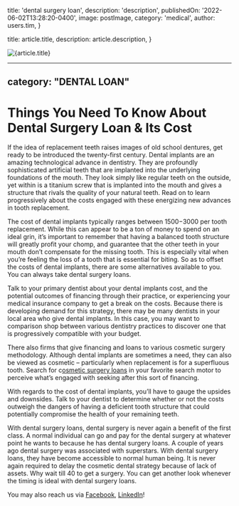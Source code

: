 
  title: 'dental surgery loan',
  description: 'description',
  publishedOn: '2022-06-02T13:28:20-0400',
  image: postImage,
  category: 'medical',
  author: users.tim,
}

  title: article.title,
  description: article.description,
}


<Image src={postImage} alt={article.title} />

---
category: "DENTAL LOAN"
---

# Things You Need To Know About Dental Surgery Loan & Its Cost

If the idea of replacement teeth raises images of old school dentures, get ready to be introduced the twenty-first century. Dental implants are an amazing technological advance in dentistry. They are profoundly sophisticated artificial teeth that are implanted into the underlying foundations of the mouth. They look simply like regular teeth on the outside, yet within is a titanium screw that is implanted into the mouth and gives a structure that rivals the quality of your natural teeth. Read on to learn progressively about the costs engaged with these energizing new advances in tooth replacement.

The cost of dental implants typically ranges between $1500-$3000 per tooth replacement. While this can appear to be a ton of money to spend on an ideal grin, it’s important to remember that having a balanced tooth structure will greatly profit your chomp, and guarantee that the other teeth in your mouth don’t compensate for the missing tooth. This is especially vital when you’re feeling the loss of a tooth that is essential for biting. So as to offset the costs of dental implants, there are some alternatives available to you. You can always take dental surgery loans.

Talk to your primary dentist about your dental implants cost, and the potential outcomes of financing through their practice, or experiencing your medical insurance company to get a break on the costs. Because there is developing demand for this strategy, there may be many dentists in your local area who give dental implants. In this case, you may want to comparison shop between various dentistry practices to discover one that is progressively compatible with your budget.

There also firms that give financing and loans to various cosmetic surgery methodology. Although dental implants are sometimes a need, they can also be viewed as cosmetic – particularly when replacement is for a superfluous tooth. Search for c[osmetic surgery loans](https://tlc.com.au/category/dental-surgery-loans/) in your favorite search motor to perceive what’s engaged with seeking after this sort of financing.

With regards to the cost of dental implants, you’ll have to gauge the upsides and downsides. Talk to your dentist to determine whether or not the costs outweigh the dangers of having a deficient tooth structure that could potentially compromise the health of your remaining teeth.

With dental surgery loans, dental surgery is never again a benefit of the first class. A normal individual can go and pay for the dental surgery at whatever point he wants to because he has dental surgery loans. A couple of years ago dental surgery was associated with superstars. With dental surgery loans, they have become accessible to normal human being. It is never again required to delay the cosmetic dental strategy because of lack of assets. Why wait till 40 to get a surgery. You can get another look whenever the timing is ideal with dental surgery loans.

You may also reach us via [Facebook](https://www.facebook.com/totallifestylecredit/), [LinkedIn](https://www.linkedin.com/company/tlc-total-lifestyle-credit/)!
